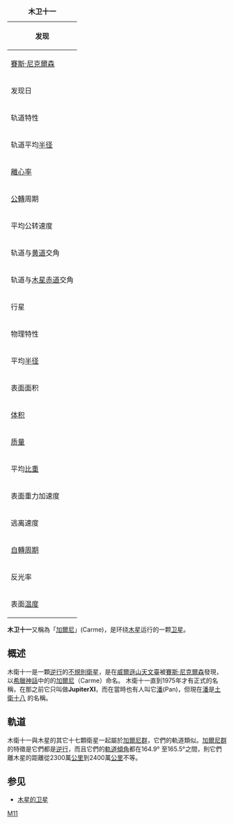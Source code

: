 {| border="1" cellspacing="0" cellpadding="2" align="right"
|+'''木卫十一'''
|-
! bgcolor="#ffc0c0" colspan="2" | 发现
|-
! align="left" |[[賽斯·尼克爾森|賽斯·尼克爾森]]
|p. melotte
|-
! align="left" |发现日
| 1938年7月30日
|-
! bgcolor="#ffc0c0" colspan="2" | 轨道特性
|-
! align="left" |轨道平均[[半径|半径]]
| 23,400,000  千米
|-
! align="left" |[[離心率|離心率]]
| 0.25
|-
! align="left" |[[公轉|公轉]]周期
| 702.28[[日|日]]（2.045 [[年|年]]）
|-
! align="left" | 平均公转速度
| 平均2.253 km/s
|-
! align="left" |轨道与[[黄道|黄道]]交角
| 164.91°
|-
! align="left" |轨道与[[木星|木星]][[赤道|赤道]]交角
| 167.53°
|-
! align="left" |行星
| [[木星|木星]]
|-
! bgcolor="#ffc0c0" colspan="2" | 物理特性
|-
! align="left" |平均[[半径|半径]]
| 23 km
|-
! align="left" |表面面积
| ~6600[[平方千米|平方千米]]
|-
! align="left" |[[体积|体积]]
| ~51,000 [[立方千米|立方千米]]
|-
! align="left" |[[质量|质量]]
| 1.3{{e|17}}千克
|-
! align="left" |平均[[比重|比重]]
| 2.6g/cm<sup>3</sup>
|-
! align="left" |表面重力加速度
| ~0.017 /s<sup>2</sup>
|-
! align="left" |逃离速度
| ~0.028 km/s 
|-
! align="left" |[[自轉周期|自轉周期]]
| 10.40小時
|-
! align="left" |反光率
| 0.04
|-
! align="left" |表面[[温度|温度]]
| 平均~124 K
|}
'''木卫十一'''又稱為「[[加爾尼|加爾尼]]」(Carme)，是环绕[[木星|木星]]运行的一颗[[卫星|卫星]]。

== 概述 ==
木衛十一是一顆[[逆行|逆行]]的[[不規則衛星|不規則衛星]]，是在[[威爾遜山天文臺|威爾遜山天文臺]]被[[賽斯·尼克爾森|賽斯·尼克爾森]]發現，以[[希臘神話|希臘神話]]中的的[[加爾尼|加爾尼]]（Carme）命名。
木衛十一直到1975年才有正式的名稱，在那之前它只叫做'''JupiterXI'''，而在當時也有人叫它[[潘|潘]](Pan)，但現在[[潘|潘]]是[[土衛十八|土衛十八]] 的名稱。

== 軌道 ==
木衛十一與木星的其它十七顆衛星一起屬於[[加爾尼群|加爾尼群]]，它們的軌道類似。[[加爾尼群|加爾尼群]]的特徵是它們都是[[逆行|逆行]]，而且它們的[[軌道傾角|軌道傾角]]都在164.9° 至165.5°之間，則它們離木星的距離從2300萬[[公里|公里]]到2400萬[[公里|公里]]不等。

== 参见 ==
* [[木星的卫星|木星的卫星]]

{{木星卫星}}

[[Category:木星的卫星|M11]]